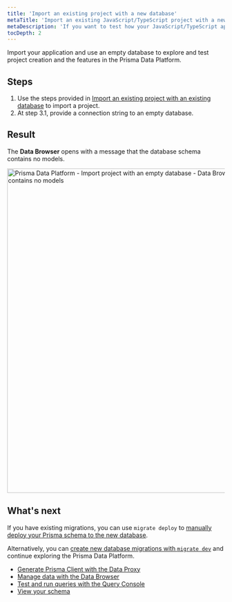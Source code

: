 ```yaml
---
title: 'Import an existing project with a new database'
metaTitle: 'Import an existing JavaScript/TypeScript project with a new database in the Prisma Data Platform'
metaDescription: 'If you want to test how your JavaScript/TypeScript application is created and managed in the Prisma Data Platform, you can import your repository and connect the application to a new database. The Prisma Data Platform applies all schema migrations to the new database.'
tocDepth: 2
---
```


<TopBlock>

Import your application and use an empty database to explore and test project creation and the features in the Prisma Data Platform.

</TopBlock>

## Steps

1. Use the steps provided in [Import an existing project with an existing database](/data-platform/projects/add-project/import-existing-project-existing-db) to import a project.
2. At step 3.1, provide a connection string to an empty database.

## Result

The **Data Browser** opens with a message that the database schema contains no models.

<img
    src="https://res.cloudinary.com/prismaio/image/upload/v1666966856/docs/pdp/create-manage-projects/import-project-empty-database-result-database-schema-has-no-models_xzlubb.png"
    alt="Prisma Data Platform - Import project with an empty database - Data Browser shows database schema contains no models"
    width="750px"
/>

## What's next

If you have existing migrations, you can use `migrate deploy` to [manually deploy your Prisma schema to the new database](/concepts/components/prisma-migrate/migrate-development-production#production-and-testing-environments).

Alternatively, you can [create new database migrations with `migrate dev`](/concepts/components/prisma-migrate/get-started) and continue exploring the Prisma Data Platform.

* [Generate Prisma Client with the Data Proxy](/data-platform/data-proxy#using-the-data-proxy-in-a-prisma-application)
* [Manage data with the Data Browser](/data-platform/data-browser)
* [Test and run queries with the Query Console](/data-platform/query-console)
* [View your schema](/data-platform/schema-viewer)
